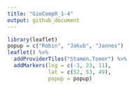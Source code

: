 ```yaml
---
title: "GioCompR_1-4"
output: github_document
---
```

```r
library(leaflet)
popup = c("Robin", "Jakub", "Jannes")
leaflet() %>%
  addProviderTiles("Stamen.Toner") %>%
  addMarkers(lng = c(-3, 23, 11),
             lat = c(52, 53, 49),
             popup = popup)
```


